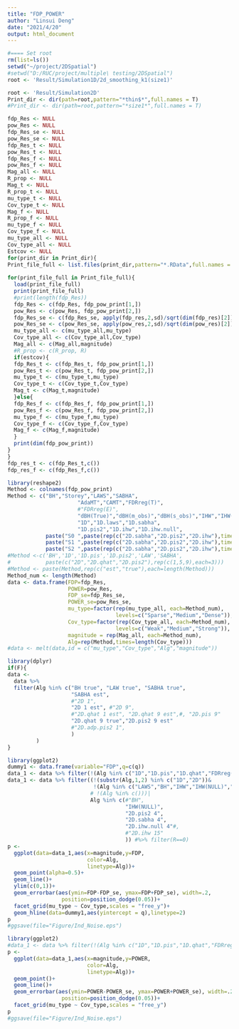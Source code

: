 ```yaml
---
title: "FDP_POWER"
author: "Linsui Deng"
date: "2021/4/20"
output: html_document
---
```


```r
#==== Set root
rm(list=ls())
setwd("~/project/2DSpatial")
#setwd("D:/RUC/project/multiple\ testing/2DSpatial")
root <- 'Result/Simulation1D/2d_smoothing_k1(size1)'

root <- 'Result/Simulation2D'
Print_dir <- dir(path=root,pattern="*thin$*",full.names = T)
#Print_dir <- dir(path=root,pattern="*size1*",full.names = T)
```

```r
fdp_Res <- NULL
pow_Res <- NULL
fdp_Res_se <- NULL
pow_Res_se <- NULL
fdp_Res_t <- NULL
pow_Res_t <- NULL
fdp_Res_f <- NULL
pow_Res_f <- NULL
Mag_all <- NULL
R_prop <- NULL
Mag_t <- NULL
R_prop_t <- NULL
mu_type_t <- NULL
Cov_type_t <- NULL
Mag_f <- NULL
R_prop_f <- NULL
mu_type_f <- NULL
Cov_type_f <- NULL
mu_type_all <- NULL
Cov_type_all <- NULL
Estcov <- NULL
for(print_dir in Print_dir){
Print_file_full <- list.files(print_dir,pattern="*.RData",full.names = T)
  
for(print_file_full in Print_file_full){
  load(print_file_full)
  print(print_file_full)
  #print(length(fdp_Res))
  fdp_Res <- c(fdp_Res, fdp_pow_print[1,])
  pow_Res <- c(pow_Res, fdp_pow_print[2,])
  fdp_Res_se <- c(fdp_Res_se, apply(fdp_res,2,sd)/sqrt(dim(fdp_res)[2]))
  pow_Res_se <- c(pow_Res_se, apply(pow_res,2,sd)/sqrt(dim(pow_res)[2]))
  mu_type_all <- c(mu_type_all,mu_type)
  Cov_type_all <- c(Cov_type_all,Cov_type)
  Mag_all <- c(Mag_all,magnitude)
  #R_prop <- c(R_prop, R)
  if(estcov){
  fdp_Res_t <- c(fdp_Res_t, fdp_pow_print[1,])
  pow_Res_t <- c(pow_Res_t, fdp_pow_print[2,])
  mu_type_t <- c(mu_type_t,mu_type)
  Cov_type_t <- c(Cov_type_t,Cov_type)
  Mag_t <- c(Mag_t,magnitude)
  }else{
  fdp_Res_f <- c(fdp_Res_f, fdp_pow_print[1,])
  pow_Res_f <- c(pow_Res_f, fdp_pow_print[2,])
  mu_type_f <- c(mu_type_f,mu_type)
  Cov_type_f <- c(Cov_type_f,Cov_type)
  Mag_f <- c(Mag_f,magnitude)
  }
  print(dim(fdp_pow_print))
}
}
fdp_res_t <- c(fdp_Res_t,c())
fdp_res_f <- c(fdp_Res_f,c())
```

```r
library(reshape2)
Method <- colnames(fdp_pow_print)
Method <- c("BH","Storey","LAWS","SABHA",
                      "AdaMT","CAMT","FDRreg(T)",
                      #"FDRreg(E)",
                      "dBH(True)","dBH(m_obs)","dBH(s_obs)","IHW","IHW(NULL)",
                      "1D","1D.laws","1D.sabha", 
                      "1D.pis2","1D.ihw","1D.ihw.null",
            paste("S0 ",paste(rep(c("2D.sabha","2D.pis2","2D.ihw"),times=3),rep(2:4,each=3))),
            paste("S1 ",paste(rep(c("2D.sabha","2D.pis2","2D.ihw"),times=3),rep(2:4,each=3))),
            paste("S2 ",paste(rep(c("2D.sabha","2D.pis2","2D.ihw"),times=3),rep(2:4,each=3))))
#Method <-c('BH','1D','1D.pis','1D.pis2','LAW','SABHA',
#           paste(c("2D","2D.qhat","2D.pis2"),rep(c(1,5,9),each=3)))
#Method <- paste(Method,rep(c("est","true"),each=length(Method)))
Method_num <- length(Method)
data <- data.frame(FDP=fdp_Res,
                   POWER=pow_Res,
                   FDP_se=fdp_Res_se,
                   POWER_se=pow_Res_se,
                   mu_type=factor(rep(mu_type_all, each=Method_num),
                                  levels=c("Sparse","Medium","Dense")),
                   Cov_type=factor(rep(Cov_type_all, each=Method_num),
                                  levels=c("Weak","Medium","Strong")),
                   magnitude = rep(Mag_all, each=Method_num),
                   Alg=rep(Method,times=length(Cov_type)))
#data <- melt(data,id = c("mu_type","Cov_type","Alg","magnitude"))
```

```r
library(dplyr)
if(F){
data <- 
  data %>%
  filter(Alg %in% c("BH true", "LAW true", "SABHA true", 
                    "SABHA est", 
                    #"2D 1", 
                    "2D 1 est", #"2D 9",
                    #"2D.qhat 1 est", "2D.qhat 9 est",#, "2D.pis 9"
                    "2D.qhat 9 true","2D.pis2 9 est"
                    #"2D.adp.pis2 1", 
                    )
         )
}
```

```r
library(ggplot2)
dummy1 <- data.frame(variable="FDP",q=c(q))
data_1 <- data %>% filter(!(Alg %in% c("1D","1D.pis","1D.qhat","FDRreg(E)"))) #%>% filter(R==0)
data_1 <- data %>% filter((!(substr(Alg,1,2) %in% c("1D","2D"))&
                           !(Alg %in% c("LAWS","BH","IHW","IHW(NULL)","SABHA","CAMT")))|
                          # !(Alg %in% c()))|
                          Alg %in% c(#"BH",
                                     "IHW(NULL)",
                                     "2D.pis2 4",
                                     "2D.sabha 4",
                                     "2D.ihw.null 4"#,
                                     #"2D.ihw 15"
                                     )) #%>% filter(R==0)
p <-
  ggplot(data=data_1,aes(x=magnitude,y=FDP,
                         color=Alg,
                         linetype=Alg))+
  geom_point(alpha=0.5)+
  geom_line()+
  ylim(c(0,1))+
  geom_errorbar(aes(ymin=FDP-FDP_se, ymax=FDP+FDP_se), width=.2,
                 position=position_dodge(0.05))+
  facet_grid(mu_type ~ Cov_type,scales = "free_y")+
  geom_hline(data=dummy1,aes(yintercept = q),linetype=2)
p
#ggsave(file="Figure/Ind_Noise.eps")
```

```r
library(ggplot2)
#data_1 <- data %>% filter(!(Alg %in% c("1D","1D.pis","1D.qhat","FDRreg(E)"))) #%>% filter(R==0)
p <-
  ggplot(data=data_1,aes(x=magnitude,y=POWER,
                         color=Alg,
                         linetype=Alg))+
  geom_point()+
  geom_line()+
  geom_errorbar(aes(ymin=POWER-POWER_se, ymax=POWER+POWER_se), width=.2,
                 position=position_dodge(0.05))+
  facet_grid(mu_type ~ Cov_type,scales = "free_y")
p
#ggsave(file="Figure/Ind_Noise.eps")
```


